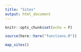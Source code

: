 ```yaml
---
title: "Sites"
output: html_document
---
```


```r
knitr::opts_chunk$set(echo = F)
```

```r
source(here::here("functions.R"))

map_sites()
```
